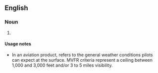 ==English==

===Noun===
{{en-noun|-}}

# {{lb|en|aviation}} {{initialism of|en|[[marginal]] [[VFR]] [[fly]]ing [[condition]]s}}

====Usage notes====
* In an aviation product, refers to the general weather conditions pilots can expect at the surface. MVFR criteria represent a ceiling between 1,000 and 3,000 feet and/or 3 to 5 miles visibility.